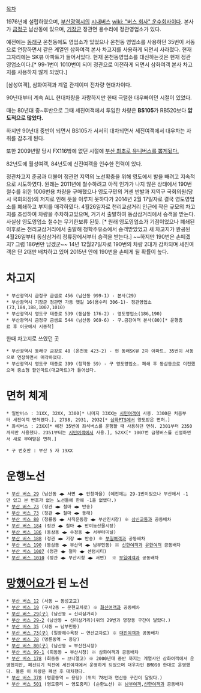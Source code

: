 [[목차]]

1976년에 설립하였으며, [[부산광역시]]의 [[시내버스]] [[wiki: "버스 회사" 운수회사]]이다. 본사가 [[금정구]] 남산동에 있으며,  [[기장군]] 정관면 용수리에 정관영업소가 있다.

예전에는 [[동래구]] 온천동에도 영업소가 있었으나 온천동 영업소를 사용하던 35번이 서동으로 연장하면서 같은 계열인 삼화여객 본사 차고지를 사용하게 되면서 사라졌다. 현재 그자리에는 SK뷰 아파트가 들어서있다. 현재 온천동영업소를 대신하는것은 현재 정관영업소이다.[* 99-1번이 1010번이 되어 정관으로 이전하게 되면서 삼화여객 본사 차고지를 사용하지 않게 되었다.]

[삼성여객], 삼화여객과 계열 관계이며 전차량 현대차이다.

90년대부터 계속 ALL 현대차량을 자랑하지만 한때 극렬한 대우빠이던 시절이 있었다.

때는 80년대 중~후반으로 그때 세진여객에서 투입한 차량은 '''BS105'''가 RB520보다 '''압도적으로 많았다.'''

하지만 90년대 중반이 되면서 BS105가 서서히 대차되면서 세진여객에서 대우차는 자취를 감추게 된다.

또한 2009년말 당시 FX116밖에 없던 시절에 [http://blog.naver.com/wario123/10074883223 부산 최초로 유니버스를 뽑게됬다.]

82년도에 월성여객, 84년도에 신진여객을 인수한 전력이 있다.

정관차고지 준공과 더불어 정관면 지역의 노선확충을 위해 영도에서 발을 빼려고 지속적으로 시도하였다. 원래는 2011년에 철수하려고 아직 인가가 나지 않은 상태에서 190번 철수를 위한 1006번용 차량을 구매했으나 영도구민의 거센 반발과 지역구 국회의원(당시 국회의장)의 저지로 인해 뜻을 이루지 못하다가 2014년 2월 17일자로 결국 영도영업소를 폐쇄하고 부지를 매각하였다. 4월26일자로 천리교삼거리 인근에 작은 규모의 차고지를 조성하여 차량을 주차하고있으며, 거기서 출발하여 동삼삼거리에서 승객을 받는다. 사실상 영도영업소 철수는 무기한보류 된듯. [* 원래 영도영업소가 기점이었으나 폐쇄된 이후로는 천리교삼거리에서 출발해 청학주유소에서 승객받았었고 새 차고지가 완공된 4월26일부터 동삼삼거리 정류장에서부터 승객을 받는다.] ~~하지만 190번은 손떼겠지? 그럼 186번만 남겠군~~ 14년 12월27일자로 190번의 차량 2대가 감차되며 세진여객은 단 2대만 배차하고 있어 2015년 안에 190번을 손떼게 될 확률이 높다. 

= 차고지 =
 * 부산광역시 금정구 금샘로 456 (남산동 999-1) - 본사(29)
 * 부산광역시 기장군 정관면 가동 옛길 16(용수리 306-1)- 정관영업소(73,184,188,1007,1010)
 * 부산광역시 영도구 태종로 539 (동삼동 176-2) - 영도영업소(186,190)
 * 부산광역시 금정구 금샘로 544 (남산동 969-6) - 구.금강여객 본사(80)[* 운행종료 후 이곳에서 시종착]

한때 차고지로 쓰였던 곳

 * 부산광역시 동래구 금강로 48 (온천동 423-2) - 현 동래SK뷰 2차 아파트. 35번이 서동으로 연장하면서 매각하였다.
 * 부산광역시 영도구 태종로 399 (청학동 59) - 구 영도영업소. 폐쇄 후 동삼동으로 이전했으며 중소형 할인마트(대교마트)가 들어섰다.

= 면허 체계 =
 * 일반버스 : 31XX, 32XX, 3300[* 나머지 33XX는 [[시민여객]]이 사용. 3300은 처음부터 세진여객 면허였다.], 2798, 2931, 2932[* [[삼화PTS]]에서 양도받은 면허.]
 * 좌석버스 : 23XX[* 예전 35번에 좌석버스를 운행할 때 사용하던 면허. 2301부터 2350까지만 사용했다. 2351부터는 [[시민여객]]에서 사용.], 52XX[* 1007번 급행버스를 신설하면서 새로 부여받은 면허.]

 * 구 번호판 : 부산 5 자 19XX
= 운행노선 =
 * [[부산 버스 29]] (남산동 ◀▶ 서면 ◀▶ 안창마을) (예전에는 29-1번이었으나 부산에서 -1만 있고 본 번호가 없는 노선들에 한해 -1을 없앴다.)
 * [[부산 버스 73]] (정관 ◀▶ 철마 ◀▶ 반송)
 * [[부산 버스 73]] (정관 ◀▶ 철마 ◀▶ 동래)
 * [[부산 버스 80]] (청룡동 ◀▶ 사직운동장 ◀▶ 부산진시장) ※ [[삼신교통]]과 공동배차
 * [[부산 버스 184]] (정관 ◀▶ 철마 ◀▶ 반여농산물시장)
 * [[부산 버스 186]] (동삼동 ◀▶ 수정동 ◀▶ 서부터미널)
 * [[부산 버스 188]] (정관 ◀▶ 기장 ◀▶ 반송) ※ [[부일여객]]과 공동배차
 * [[부산 버스 190]] (동삼동 ◀▶ 부산역 ◀▶ 남부민동) ※ [[신한여객]]과 [[유한여객]] 공동배차
 * [[부산 버스 1007]] (정관 ◀▶ 철마 ◀▶ 센텀시티)
 * [[부산 버스 1010]] (정관 ◀▶ 부산시청 ◀▶ 서면)  ※ [[부일여객]]과 공동배차

= [[망했어요]]가 된 노선 =
 * [[부산 버스 12]] (서동 ↔ 동성고교)
 * [[부산 버스 19]] (구서2동 ↔ 문현교차로) ※ [[화신여객]]과 공동배차
 * [[부산 버스 29(구)]] (남산동 ↔ 신리삼거리)
 * [[부산 버스 29-2]] (남산동 ↔ 신리삼거리)(위의 29번과 명장동 구간이 달랐다.)
 * [[부산 버스 35]] (서동 ↔ 남부민동)
 * [[부산 버스 73(구)]] (일광해수욕장 ↔ 연산교차로) ※ [[대진여객]]과 공동배차
 * [[부산 버스 78]] (명륜동역 ↔ 용당)
 * [[부산 버스 80(구)]] (남산동 ↔ 부산진시장)
 * [[부산 버스 99-1]] (회동동 ↔ 부산시청) ※ 삼화여객과 공동배차
 * [[부산 버스 178]] (회동동 ↔ 브니엘고) ※ 2000년대 중반 까지는 계열사인 삼화여객에서 운영했지만, 폐선되기 직전에 세진여객에서 운영하게 되었으며 대우차인 BM090 한대로 운영했다. 물론 이 차량은 폐선 후 대차했다.
 * [[부산 버스 378]] (명륜동역 ↔ 용당) (위의 78번과 연산동 구간이 달랐다.)
 * [[부산 버스 501]] (영도중리 ↔ 영도중리) (순환노선) ※ [[남부여객]],[[신한여객]]과 공동배차
